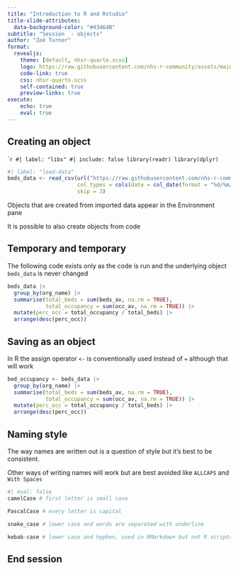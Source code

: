 ```yaml
---
title: "Introduction to R and Rstudio"
title-slide-attributes: 
  data-background-color: "#43464B"
subtitle: "Session  - objects"
author: "Zoë Turner"
format:
  revealjs:
    theme: [default, nhsr-quarto.scss]
    logo: https://raw.githubusercontent.com/nhs-r-community/assets/main/logo/nhsr-logo.svg
    code-link: true
    css: nhsr-quarto.scss
    self-contained: true
    preview-links: true
execute:
    echo: true
    eval: true
---
```


## Creating an object

````r
#| label: "libs"
#| include: false
library(readr)
library(dplyr)
```

```r
#| label: "load-data"
beds_data <- read_csv(url("https://raw.githubusercontent.com/nhs-r-community/intro_r_data/main/beds_data.csv"), 
                      col_types = cols(date = col_date(format = "%d/%m/%Y")), 
                      skip = 3)
```

Objects that are created from imported data appear in the Environment pane  

It is possible to also create objects from code


## Temporary and temporary

The following code exists only as the code is run and the underlying object `beds_data` is never changed

```r

beds_data |> 
  group_by(org_name) |> 
  summarise(total_beds = sum(beds_av, na.rm = TRUE),
            total_occupancy = sum(occ_av, na.rm = TRUE)) |> 
  mutate(perc_occ = total_occupancy / total_beds) |> 
  arrange(desc(perc_occ))

```

## Saving as an object

In R the assign operator `<-` is conventionally used instead of `=` although that will work

```r

bed_occupancy <- beds_data |> 
  group_by(org_name) |> 
  summarise(total_beds = sum(beds_av, na.rm = TRUE),
            total_occupancy = sum(occ_av, na.rm = TRUE)) |> 
  mutate(perc_occ = total_occupancy / total_beds) |> 
  arrange(desc(perc_occ))

```

## Naming style

The way names are written out is a question of style but it's best to be consistent. 

Other ways of writing names will work but are best avoided like `ALLCAPS` and `With Spaces`

```r
#| eval: false
camelCase # first letter is small case

PascalCase # every letter is capital

snake_case # lower case and words are separated with underline

kebab-case # lower case and hyphen, used in RMarkdown but not R scripts
```

## End session